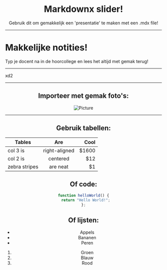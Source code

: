 <Center>

# Markdownx slider!

Gebruik dit om gemakkelijk een 'presentatie' te maken met een .mdx file!

</Center>

---

<Left>

# Makkelijke notities!

Typ je docent na in de hoorcollege en lees het altijd met gemak terug!

</Left>

---

<Right>
xd2
</Right>

---

<Center />

## Importeer met gemak foto's:

![Picture](/logo512.png "Picture")

---

## Gebruik tabellen:

| Tables        | Are           | Cool  |
| ------------- |:-------------:| -----:|
| col 3 is      | right-aligned | $1600 |
| col 2 is      | centered      |   $12 |
| zebra stripes | are neat      |    $1 |

## Of code:

```js
function helloWorld() {
  return "Hello World!";
};
```

## Of lijsten:

- Appels
- Bananen
- Peren

1. Groen
2. Blauw
3. Rood
